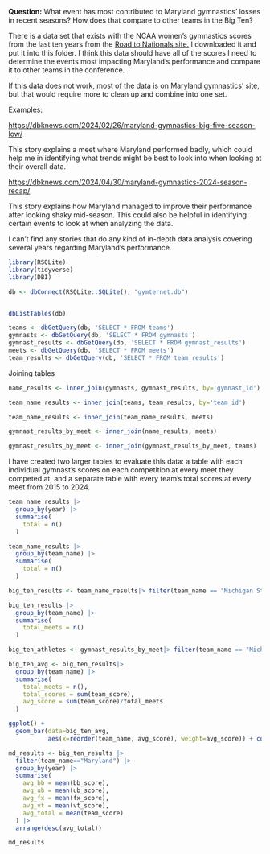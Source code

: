 **Question:** What event has most contributed to Maryland gymnastics' losses in recent seasons? How does that compare to other teams in the Big Ten?

There is a data set that exists with the NCAA women's gymnastics scores from the last ten years from the [Road to Nationals site.](https://roadtonationals.com/results/standings/) I downloaded it and put it into this folder. I think this data should have all of the scores I need to determine the events most impacting Maryland's performance and compare it to other teams in the conference.

If this data does not work, most of the data is on Maryland gymnastics' site, but that would require more to clean up and combine into one set.

Examples:

<https://dbknews.com/2024/02/26/maryland-gymnastics-big-five-season-low/>

This story explains a meet where Maryland performed badly, which could help me in identifying what trends might be best to look into when looking at their overall data.

<https://dbknews.com/2024/04/30/maryland-gymnastics-2024-season-recap/>

This story explains how Maryland managed to improve their performance after looking shaky mid-season. This could also be helpful in identifying certain events to look at when analyzing the data.

I can't find any stories that do any kind of in-depth data analysis covering several years regarding Maryland's performance.

```r
library(RSQLite)
library(tidyverse)
library(DBI)

db <- dbConnect(RSQLite::SQLite(), "gymternet.db")


dbListTables(db)

teams <- dbGetQuery(db, 'SELECT * FROM teams')
gymnasts <- dbGetQuery(db, 'SELECT * FROM gymnasts')
gymnast_results <- dbGetQuery(db, 'SELECT * FROM gymnast_results')
meets <- dbGetQuery(db, 'SELECT * FROM meets')
team_results <- dbGetQuery(db, 'SELECT * FROM team_results')
```

Joining tables

```r
name_results <- inner_join(gymnasts, gymnast_results, by='gymnast_id')

team_name_results <- inner_join(teams, team_results, by='team_id')

team_name_results <- inner_join(team_name_results, meets)
```

```r
gymnast_results_by_meet <- inner_join(name_results, meets)

gymnast_results_by_meet <- inner_join(gymnast_results_by_meet, teams)
```

I have created two larger tables to evaluate this data: a table with each individual gymnast's scores on each competition at every meet they competed at, and a separate table with every team's total scores at every meet from 2015 to 2024.

```r
team_name_results |>
  group_by(year) |>
  summarise(
    total = n()
  )
```

```r
team_name_results |>
  group_by(team_name) |>
  summarise(
    total = n()
  )
```

```r
big_ten_results <- team_name_results|> filter(team_name == "Michigan State" | team_name=="Michigan" |team_name=="Ohio State"|team_name=="Minnesota"|team_name=="Nebraska"|team_name=="Illinois"|team_name=="Penn State"|team_name=="Maryland"|team_name=="Iowa"|team_name=="Rutgers")

big_ten_results |>
  group_by(team_name) |>
  summarise(
    total_meets = n()
  )
```

```r
big_ten_athletes <- gymnast_results_by_meet|> filter(team_name == "Michigan State" | team_name=="Michigan" |team_name=="Ohio State"|team_name=="Minnesota"|team_name=="Nebraska"|team_name=="Illinois"|team_name=="Penn State"|team_name=="Maryland"|team_name=="Iowa"|team_name=="Rutgers")
```

```r
big_ten_avg <- big_ten_results|>
  group_by(team_name) |>
  summarise(
    total_meets = n(),
    total_scores = sum(team_score),
    avg_score = sum(team_score)/total_meets
  )
```

```r
ggplot() +
  geom_bar(data=big_ten_avg, 
           aes(x=reorder(team_name, avg_score), weight=avg_score)) + coord_flip()
```

```r
md_results <- big_ten_results |>
  filter(team_name=="Maryland") |>
  group_by(year) |>
  summarise(
    avg_bb = mean(bb_score),
    avg_ub = mean(ub_score),
    avg_fx = mean(fx_score),
    avg_vt = mean(vt_score),
    avg_total = mean(team_score)
  ) |>
  arrange(desc(avg_total))

md_results
```
